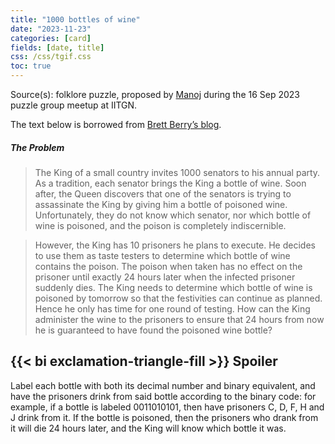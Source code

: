 ```yaml
---
title: "1000 bottles of wine"
date: "2023-11-23"
categories: [card]
fields: [date, title]
css: /css/tgif.css
toc: true
---
```


Source(s): folklore puzzle, proposed by [Manoj](http://people.iitgn.ac.in/~gmanoj/) during the 16 Sep 2023 puzzle group meetup at IITGN.

The text below is borrowed from [Brett Berry's blog](https://medium.com/i-math/math-as-mental-weightlifting-and-a-king-s-dilemma-58fa2bfd2660).


##### The Problem

> The King of a small country invites 1000 senators to his annual party. As a tradition, each senator brings the King a bottle of wine. Soon after, the Queen discovers that one of the senators is trying to assassinate the King by giving him a bottle of poisoned wine. Unfortunately, they do not know which senator, nor which bottle of wine is poisoned, and the poison is completely indiscernible. 

> However, the King has 10 prisoners he plans to execute. He decides to use them as taste testers to determine which bottle of wine contains the poison. The poison when taken has no effect on the prisoner until exactly 24 hours later when the infected prisoner suddenly dies. The King needs to determine which bottle of wine is poisoned by tomorrow so that the festivities can continue as planned. Hence he only has time for one round of testing. How can the King administer the wine to the prisoners to ensure that 24 hours from now he is guaranteed to have found the poisoned wine bottle?


:::{.callout-note appearance="minimal" collapse="true"}
## {{< bi exclamation-triangle-fill >}} Spoiler
Label each bottle with both its decimal number and binary equivalent, and have the prisoners drink from said bottle according to the binary code: for example, if a bottle is labeled 0011010101, then have prisoners C, D, F, H and J drink from it. If the bottle is poisoned, then the prisoners who drank from it will die 24 hours later, and the King will know which bottle it was.
:::

